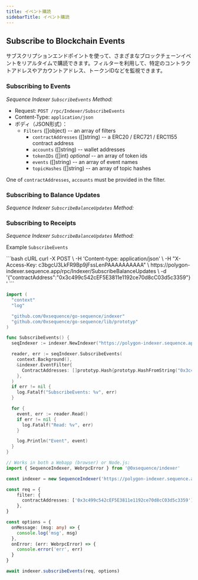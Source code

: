 ```yaml
---
title: イベント購読
sidebarTitle: イベント購読
---
```


## Subscribe to Blockchain Events
サブスクリプションエンドポイントを使って、さまざまなブロックチェーンイベントをリアルタイムで購読できます。フィルターを利用して、特定のコントラクトアドレスやアカウントアドレス、トークンIDなどを監視できます。

### Subscribing to Events
_Sequence Indexer `SubscribeEvents` Method:_
- Request: `POST /rpc/Indexer/SubscribeEvents`
- Content-Type: `application/json`
- ボディ（JSON形式）：
  - `Filters` (\[]object) -- an array of filters
    - `contractAddresses` (\[]string) -- a ERC20 / ERC721 / ERC1155 contract address
    - `accounts` (\[]string) -- wallet addresses
    - `tokenIDs` (\[]int) _optional_ -- an array of token ids
    - `events` (\[]string) -- an array of event names
    - `topicHashes` (\[]string) -- an array of topic hashes

One of `contractAddresses`, `accounts` must be provided in the filter.

### Subscribing to Balance Updates
_Sequence Indexer `SubscribeBalanceUpdates` Method:_

### Subscribing to Receipts
_Sequence Indexer `SubscribeBalanceUpdates` Method:_

Example `SubscribeEvents`

<CodeGroup>
  ```bash cURL
  curl -X POST \
    -H 'Content-type: application/json' \
    -H "X-Access-Key: c3bgcU3LkFR9Bp9jFssLenPAAAAAAAAAA" \
    https://polygon-indexer.sequence.app/rpc/Indexer/SubscribeBalanceUpdates \
    -d '{"contractAddress":"0x3c499c542cEF5E3811e1192ce70d8cC03d5c3359"}'
  ```

  ```go Go
  import (
    "context"
    "log"

    "github.com/0xsequence/go-sequence/indexer"
    "github.com/0xsequence/go-sequence/lib/prototyp"
  )

  func SubscribeEvents() {
    seqIndexer := indexer.NewIndexer("https://polygon-indexer.sequence.app", "c3bgcU3LkFR9Bp9jFssLenPAAAAAAAAAA")

    reader, err := seqIndexer.SubscribeEvents(
      context.Background(),
      &indexer.EventFilter{
        ContractAddresses: []prototyp.Hash{prototyp.HashFromString("0x3c499c542cEF5E3811e1192ce70d8cC03d5c3359")},
      },
    )
    if err != nil {
      log.Fatalf("SubscribeEvents: %v", err)
    }

    for {
      event, err := reader.Read()
      if err != nil {
        log.Fatalf("Read: %v", err)
      }

      log.Println("Event", event)
    }
  }
  ```

  ```typescript [TypeScript]
  // Works in both a Webapp (browser) or Node.js:
  import { SequenceIndexer, WebrpcError } from '@0xsequence/indexer'

  const indexer = new SequenceIndexer('https://polygon-indexer.sequence.app', 'c3bgcU3LkFR9Bp9jFssLenPAAAAAAAAAA')

  const req = {
      filter: {
        contractAddresses: ['0x3c499c542cEF5E3811e1192ce70d8cC03d5c3359'],
      },
  }

  const options = {
    onMessage: (msg: any) => {
      console.log('msg', msg)
    },
    onError: (err: WebrpcError) => {
      console.error('err', err)
    }
  }

  await indexer.subscribeEvents(req, options)
  ```
</CodeGroup>